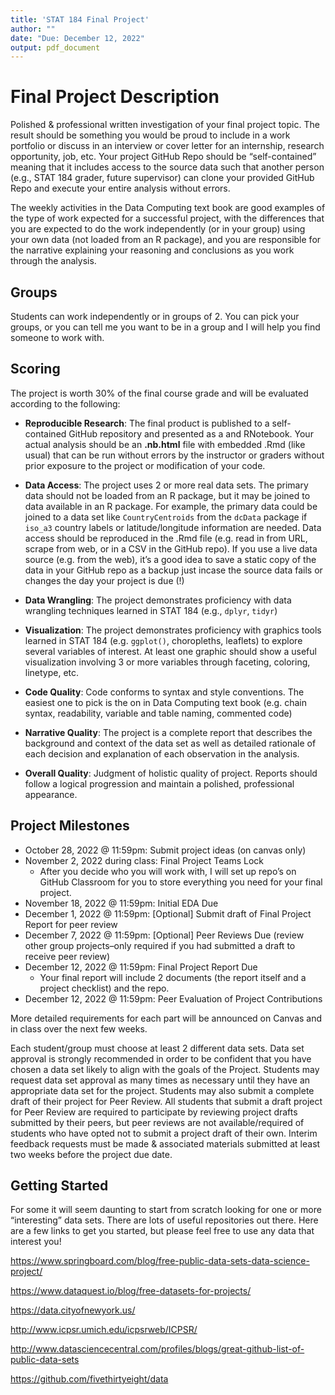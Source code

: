 ```yaml
---
title: 'STAT 184 Final Project'
author: ""
date: "Due: December 12, 2022"
output: pdf_document
---
```


#  Final Project Description

Polished & professional written investigation of your final project topic. The result should be something you would be proud to include in a work portfolio or discuss in an interview or cover letter for an internship, research opportunity, job, etc. Your project GitHub Repo should be "self-contained" meaning that it includes access to the source data such that another person (e.g., STAT 184 grader, future supervisor) can clone your provided GitHub Repo and execute your entire analysis without errors.

The weekly activities in the Data Computing text book are good examples of the type of work expected for a successful project, with the differences that you are expected to do the work independently (or in your group) using your own data (not loaded from an R package), and you are responsible for the narrative explaining your reasoning and conclusions as you work through the analysis.

## Groups

Students can work independently or in groups of 2. You can pick your groups, or you can tell me you want to be in a group and I will help you find someone to work with. 

## Scoring
The project is worth 30% of the final course grade and will be evaluated according to the following: 

- **Reproducible Research**: The final product is published to a self-contained GitHub repository and presented as a and RNotebook.  Your actual analysis should be an **.nb.html** file with embedded .Rmd (like usual) that can be run without errors by the instructor or graders without prior exposure to the project or modification of your code.

- **Data Access**: The project uses 2 or more real data sets.  The primary data should not be loaded from an R package, but it may be joined to data available in an R package.  For example, the primary data could be joined to a data set like `CountryCentroids` from the `dcData` package if `iso_a3` country labels or latitude/longitude information are needed. Data access should be reproduced in the .Rmd file (e.g. read in from URL, scrape from web, or in a CSV in the GitHub repo).  If you use a live data source (e.g. from the web), it's a good idea to save a static copy of the data in your GitHub repo as a backup just incase the source data fails or changes the day your project is due (!)

- **Data Wrangling**: The project demonstrates proficiency with data wrangling techniques learned in STAT 184 (e.g., `dplyr`, `tidyr`)

- **Visualization**: The project demonstrates proficiency with graphics tools learned in STAT 184 (e.g. `ggplot()`, choropleths, leaflets) to explore several variables of interest. At least one graphic should show a useful visualization involving 3 or more variables through faceting, coloring, linetype, etc.

- **Code Quality**: Code conforms to syntax and style conventions. The easiest one to pick is the on in Data Computing text book (e.g. chain syntax, readability, variable and table naming, commented code)

- **Narrative Quality**: The project is a complete report that describes the background and context of the data set as well as detailed rationale of each decision and explanation of each observation in the analysis.

- **Overall Quality**: Judgment of holistic quality of project.  Reports should follow a logical progression and maintain a polished, professional appearance.


## Project Milestones

- October 28, 2022 @ 11:59pm: Submit project ideas (on canvas only)
- November 2, 2022 during class: Final Project Teams Lock
  - After you decide who you will work with, I will set up repo's on GitHub Classroom for you to store everything you need for your final project.  
- November 18, 2022 @ 11:59pm: Initial EDA Due
- December 1, 2022 @ 11:59pm: [Optional] Submit draft of Final Project Report for peer review
- December 7, 2022 @ 11:59pm: [Optional] Peer Reviews Due (review other group projects--only required if you had submitted a draft to receive peer review)
- December 12, 2022 @ 11:59pm: Final Project Report Due
  - Your final report will include 2 documents (the report itself and a project checklist) and the repo. 
- December 12, 2022 @ 11:59pm: Peer Evaluation of Project Contributions

More detailed requirements for each part will be announced on Canvas and in class over the next few weeks. 

Each student/group must choose at least 2 different data sets.  Data set approval is strongly recommended in order to be confident that you have chosen a data set likely to align with the goals of the Project.  Students may request data set approval as many times as necessary until they have an appropriate data set for the project.  Students may also submit a complete draft of their project for Peer Review.  All students that submit a draft project for Peer Review are required to participate by reviewing project drafts submitted by their peers, but peer reviews are not available/required of students who have opted not to submit a project draft of their own.  Interim feedback requests must be made & associated materials submitted at least two weeks before the project due date.

## Getting Started

For some it will seem daunting to start from scratch looking for one or more "interesting" data sets.  There are lots of useful repositories out there.  Here are a few links to get you started, but please feel free to use any data that interest you!  

<https://www.springboard.com/blog/free-public-data-sets-data-science-project/>

<https://www.dataquest.io/blog/free-datasets-for-projects/>

<https://data.cityofnewyork.us/>

<http://www.icpsr.umich.edu/icpsrweb/ICPSR/>

<http://www.datasciencecentral.com/profiles/blogs/great-github-list-of-public-data-sets>

<https://github.com/fivethirtyeight/data>


